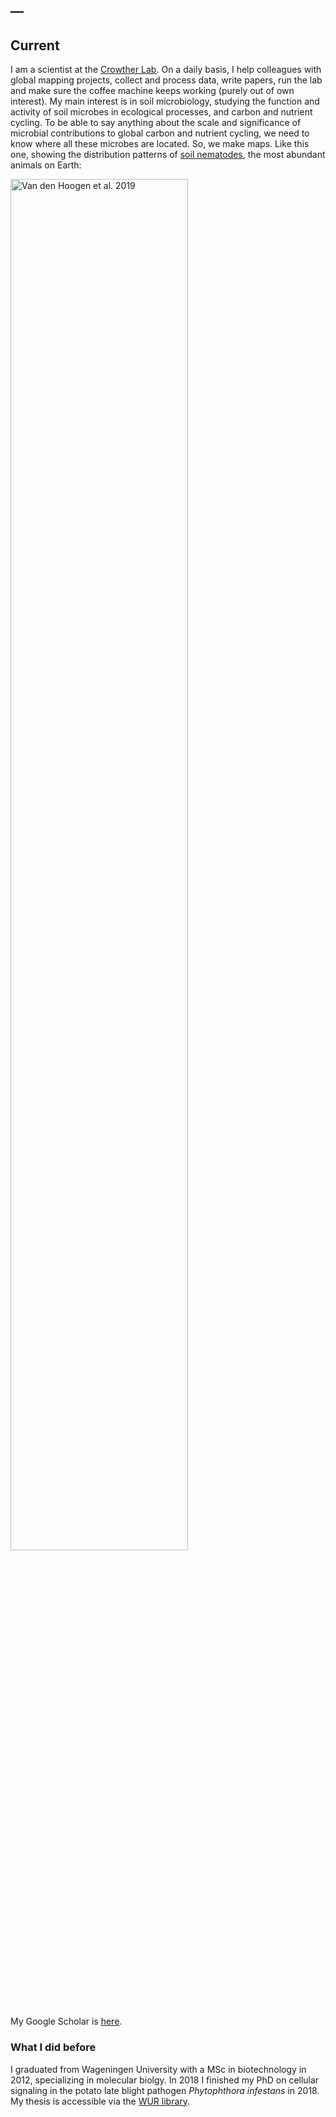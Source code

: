 ---
---

## Current
I am a scientist at the [Crowther Lab](https://www.crowtherlab.com/). On a daily basis, I help colleagues with global mapping projects, collect and process data, write papers, run the lab and make sure the coffee machine keeps working (purely out of own interest). My main interest is in soil microbiology, studying the function and activity of soil microbes in ecological processes, and carbon and nutrient cycling. To be able to say anything about the scale and significance of microbial contributions to global carbon and nutrient cycling, we need to know where all these microbes are located. So, we make maps. Like this one, showing the distribution patterns of [soil nematodes](https://www.nature.com/articles/s41586-019-1418-6), the most abundant animals on  Earth: 

<img src="images/nematodes_gall_with_legend.png" style="width:75%" align="top" alt="Van den Hoogen et al. 2019"> 

My Google Scholar is [here](https://scholar.google.com/citations?user=0Pl8Q1EAAAAJ&hl=en).

### What I did before
I graduated from Wageningen University with a MSc in biotechnology in 2012, specializing in molecular biolgy. In 2018 I finished my PhD on cellular signaling in the potato late blight pathogen <i>Phytophthora infestans</i> in 2018. My thesis is accessible via the [WUR library](https://library.wur.nl/WebQuery/wda/lang/2241772).
